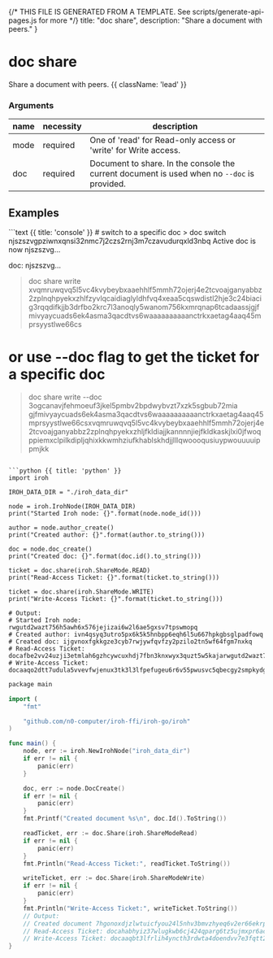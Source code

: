 {/* THIS FILE IS GENERATED FROM A TEMPLATE. See scripts/generate-api-pages.js for more */}
    title: "doc share",
    description: "Share a document with peers."
}

<div className='not-prose mb-5'>
    <Breadcrumbs pages={[
        { name: 'API', href: '/docs/api', current: false },
        { name: 'doc share', href: '/docs/api/doc-share', current: true },
    ]} />
</div>

# doc share

Share a document with peers. {{ className: 'lead' }}


### Arguments

| name | necessity | description |
| ---- | --------- | ----------- |
| mode  | required | One of &#39;read&#39; for Read-only access or &#39;write&#39; for Write access. |
| doc  | required | Document to share. In the console the current document is used when no `--doc` is provided. |



## Examples

<CodeGroup title="doc share">
```text {{ title: 'console' }}
# switch to a specific doc
> doc switch njszszvgpziwnxqnsi32nmc7j2czs2rnj3m7czavudurqxld3nbq
Active doc is now njszszvg…

doc: njszszvg…

> doc share write
xvqmruwqvq5l5vc4kvybeybxaaehhlf5mmh72ojerj4e2tcvoajganyabbz2zplnqhpyekxzhlfzyvlqcaidiaglyldhfvq4xeaa5cqswdistl2hje3c24biacig3rqqdifkjjb3drfbo2krc7l3anoqly5wanom756kxmrqnap6tcadaassjgjfmivyaycuads6ek4asma3qacdtvs6waaaaaaaaaanctrkxaetag4aaq45mprsyystlwe66cs

# or use --doc flag to get the ticket for a specific doc
> doc share write --doc 3ogcanavjfehmoeuf3jkel5pmbv2bpdwybvzt7xzk5sgbub72mia
gjfmivyaycuads6ek4asma3qacdtvs6waaaaaaaaaanctrkxaetag4aaq45mprsyystlwe66csxvqmruwqvq5l5vc4kvybeybxaaehhlf5mmh72ojerj4e2tcvoajganyabbz2zplnqhpyekxzhljfkldiajjkannnnjiejfkldkaskjlxi0jfwoqppiemxclpilkdipljqhixkkwmhziufkhablskhdjjlllqwoooqusiuypwouuuuippmjkk
  
```

```python {{ title: 'python' }}
import iroh

IROH_DATA_DIR = "./iroh_data_dir"

node = iroh.IrohNode(IROH_DATA_DIR)
print("Started Iroh node: {}".format(node.node_id()))

author = node.author_create()
print("Created author: {}".format(author.to_string()))

doc = node.doc_create()
print("Created doc: {}".format(doc.id().to_string()))

ticket = doc.share(iroh.ShareMode.READ)
print("Read-Access Ticket: {}".format(ticket.to_string()))

ticket = doc.share(iroh.ShareMode.WRITE)
print("Write-Access Ticket: {}".format(ticket.to_string()))

# Output:
# Started Iroh node: rwgutd2wazt756h5awh6x576jejizai6w2l6ae5gxsv7tpswmopq
# Created author: ivn4qsyq3utro5px6k5k5hnbpp6eqh6l5u667hpkgbsglpadfowq
# Created doc: ijgvnoxfgkkgze3cyb7rwjywfqvfzy2pzilo2tn5wf64fgm7nxkq
# Read-Access Ticket: docafbe2vv24uzji3etmlah6gzhcywcuxhdj7fbn3knxwyx3quzt5w5kajarwgutd2wazt756h5awh6x576jejizai6w2l6ae5gxsv7tpswmopqcaifabfesmskyrlqbqfiahf4ivybeybxaaehhlf5maaaaaaaaaa2fhcvoajganyabbz2zplazdjnblb2x3kfyvlqcjqdoaaioowl2zctm6q34dlgzp6fk4
# Write-Access Ticket: docaaqo2dtt7udula5vvevfwjenux3tk3l3lfpefugeu6r6v55pwusvc5qbecgy2smpkydgp7xy7ucy727x7zerfdebd23jpyatu26kx6n6kzrz6aibauaeusjsjlcfoagavaa4xrcxaetag4aaq45mxvqaaaaaaaaadiu4kvybeybxaaehhlf5mdenfufmhk7nixcvoajganyabbz2zpleknt2dpqnm3f7yvlq

```

```swift {{ title: 'go' }}
package main

import (
	"fmt"

	"github.com/n0-computer/iroh-ffi/iroh-go/iroh"
)

func main() {
	node, err := iroh.NewIrohNode("iroh_data_dir")
	if err != nil {
		panic(err)
	}

	doc, err := node.DocCreate()
	if err != nil {
		panic(err)
	}
	fmt.Printf("Created document %s\n", doc.Id().ToString())

	readTicket, err := doc.Share(iroh.ShareModeRead)
	if err != nil {
		panic(err)
	}
	fmt.Println("Read-Access Ticket:", readTicket.ToString())

	writeTicket, err := doc.Share(iroh.ShareModeWrite)
	if err != nil {
		panic(err)
	}
	fmt.Println("Write-Access Ticket:", writeTicket.ToString())
	// Output:
	// Created document 7hgonoxdjzlwtuicfyou24l5nhv3bmvzhyeq6v2er66ekrpvhotq
	// Read-Access Ticket: docahabhyiz37wlugkwb6cj424qparg6tz5ujmxpr6ac3rkbkvgjys3qajabdmaailylilvvj5ejqcaaa5gkz6pehua4vbu26bbjit2h7axb3lacaidaafakaacyrlqbooyzfgmivyaycuacioek4
	// Write-Access Ticket: docaaqbt3lfrlih4yncth3rdwta4doendvv7e3fqtt27l6lf5tsfs6mqsibeaenqabbpbnbowvhurgaiaaduzlhz4q6qdsugtlyeffcpi74c4hnmaibamaaubiaalcfoafz3deuzrcxadakqajbyrlq
}

```


</CodeGroup>
